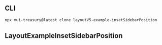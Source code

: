 
<Meta title="Layout v5 (LEGACY)/Example/InsetSidebarPosition" />

## CLI

```sh
npx mui-treasury@latest clone layoutV5-example-insetSidebarPosition
```

## LayoutExampleInsetSidebarPosition

<Source code={raw} language="tsx" />
